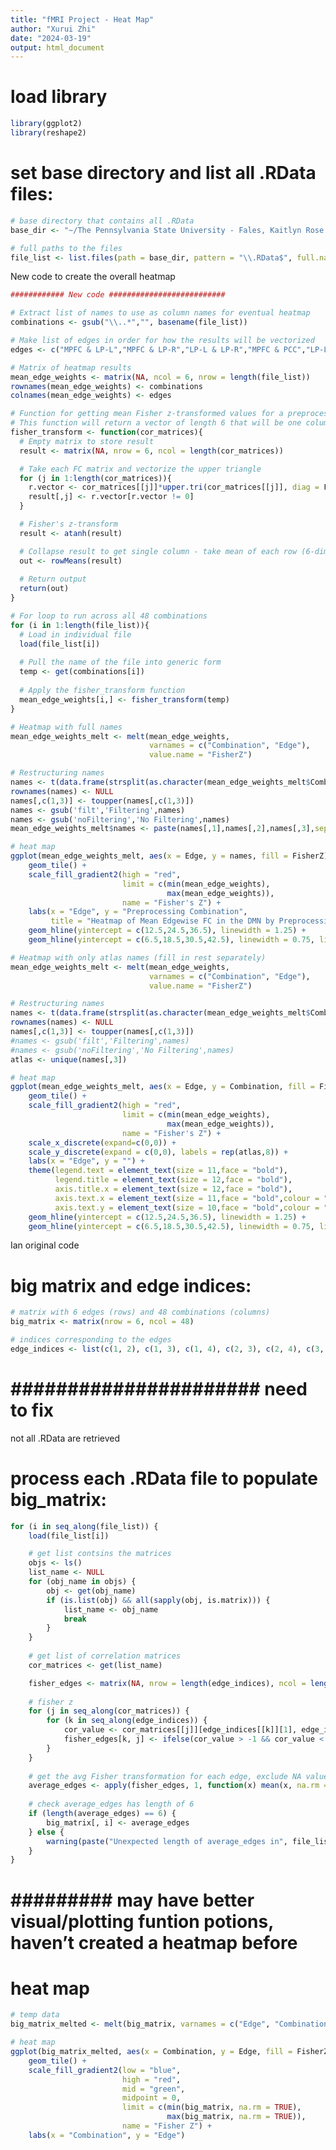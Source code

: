 ---
title: "fMRI Project - Heat Map"
author: "Xurui Zhi"
date: "2024-03-19"
output: html_document
---

# load library
```{r}
library(ggplot2)
library(reshape2)
```


# set base directory and list all .RData files:
```{r}
# base directory that contains all .RData
base_dir <- "~/The Pennsylvania State University - Fales, Kaitlyn Rose - Scanner Heterogeneity Project/Correlation_Matrices"

# full paths to the files
file_list <- list.files(path = base_dir, pattern = "\\.RData$", full.names = TRUE, ignore.case = TRUE)
```


New code to create the overall heatmap
```{r}
############ New code ##########################

# Extract list of names to use as column names for eventual heatmap 
combinations <- gsub("\\..*","", basename(file_list))

# Make list of edges in order for how the results will be vectorized
edges <- c("MPFC & LP-L","MPFC & LP-R","LP-L & LP-R","MPFC & PCC","LP-L & PCC","LP-R & PCC")

# Matrix of heatmap results
mean_edge_weights <- matrix(NA, ncol = 6, nrow = length(file_list))
rownames(mean_edge_weights) <- combinations
colnames(mean_edge_weights) <- edges

# Function for getting mean Fisher z-transformed values for a preprocessing combination
# This function will return a vector of length 6 that will be one column in the heatmap
fisher_transform <- function(cor_matrices){
  # Empty matrix to store result
  result <- matrix(NA, nrow = 6, ncol = length(cor_matrices))

  # Take each FC matrix and vectorize the upper triangle
  for (j in 1:length(cor_matrices)){
    r.vector <- cor_matrices[[j]]*upper.tri(cor_matrices[[j]], diag = F)
    result[,j] <- r.vector[r.vector != 0]
  }

  # Fisher's z-transform
  result <- atanh(result)

  # Collapse result to get single column - take mean of each row (6-dim vector)
  out <- rowMeans(result)
  
  # Return output
  return(out)
}

# For loop to run across all 48 combinations
for (i in 1:length(file_list)){
  # Load in individual file
  load(file_list[i])
  
  # Pull the name of the file into generic form
  temp <- get(combinations[i])
  
  # Apply the fisher_transform function
  mean_edge_weights[i,] <- fisher_transform(temp)
}
```


```{r}
# Heatmap with full names
mean_edge_weights_melt <- melt(mean_edge_weights, 
                               varnames = c("Combination", "Edge"), 
                               value.name = "FisherZ")

# Restructuring names
names <- t(data.frame(strsplit(as.character(mean_edge_weights_melt$Combination), split = "_")))[,c(1:2,5)]
rownames(names) <- NULL
names[,c(1,3)] <- toupper(names[,c(1,3)])
names <- gsub('filt','Filtering',names)
names <- gsub('noFiltering','No Filtering',names)
mean_edge_weights_melt$names <- paste(names[,1],names[,2],names[,3],sep = ", ")

# heat map
ggplot(mean_edge_weights_melt, aes(x = Edge, y = names, fill = FisherZ)) +
    geom_tile() +
    scale_fill_gradient2(high = "red",
                         limit = c(min(mean_edge_weights),
                                   max(mean_edge_weights)),
                         name = "Fisher's Z") +
    labs(x = "Edge", y = "Preprocessing Combination", 
         title = "Heatmap of Mean Edgewise FC in the DMN by Preprocessing Combination") +
    geom_hline(yintercept = c(12.5,24.5,36.5), linewidth = 1.25) +
    geom_hline(yintercept = c(6.5,18.5,30.5,42.5), linewidth = 0.75, linetype = 2) 
```

```{r}
# Heatmap with only atlas names (fill in rest separately)
mean_edge_weights_melt <- melt(mean_edge_weights, 
                               varnames = c("Combination", "Edge"), 
                               value.name = "FisherZ")

# Restructuring names
names <- t(data.frame(strsplit(as.character(mean_edge_weights_melt$Combination), split = "_")))[,c(1:2,5)]
rownames(names) <- NULL
names[,c(1,3)] <- toupper(names[,c(1,3)])
#names <- gsub('filt','Filtering',names)
#names <- gsub('noFiltering','No Filtering',names)
atlas <- unique(names[,3])

# heat map
ggplot(mean_edge_weights_melt, aes(x = Edge, y = Combination, fill = FisherZ)) +
    geom_tile() +
    scale_fill_gradient2(high = "red",
                         limit = c(min(mean_edge_weights),
                                   max(mean_edge_weights)),
                         name = "Fisher's Z") +
    scale_x_discrete(expand=c(0,0)) +
    scale_y_discrete(expand = c(0,0), labels = rep(atlas,8)) +
    labs(x = "Edge", y = "") +
    theme(legend.text = element_text(size = 11,face = "bold"),
          legend.title = element_text(size = 12,face = "bold"),
          axis.title.x = element_text(size = 12,face = "bold"),
          axis.text.x = element_text(size = 11,face = "bold",colour = "black"),
          axis.text.y = element_text(size = 10,face = "bold",colour = "black")) +
    geom_hline(yintercept = c(12.5,24.5,36.5), linewidth = 1.25) +
    geom_hline(yintercept = c(6.5,18.5,30.5,42.5), linewidth = 0.75, linetype = 2) 
```

Ian original code

# big matrix and edge indices:
```{r}
# matrix with 6 edges (rows) and 48 combinations (columns)
big_matrix <- matrix(nrow = 6, ncol = 48)

# indices corresponding to the edges
edge_indices <- list(c(1, 2), c(1, 3), c(1, 4), c(2, 3), c(2, 4), c(3, 4))
```


# ###################### need to fix ######################
not all .RData are retrieved

# process each .RData file to populate big_matrix:
```{r}
for (i in seq_along(file_list)) {
    load(file_list[i])

    # get list contsins the matrices
    objs <- ls()
    list_name <- NULL
    for (obj_name in objs) {
        obj <- get(obj_name)
        if (is.list(obj) && all(sapply(obj, is.matrix))) {
            list_name <- obj_name
            break
        }
    }
    
    # get list of correlation matrices
    cor_matrices <- get(list_name)

    fisher_edges <- matrix(NA, nrow = length(edge_indices), ncol = length(cor_matrices))
    
    # fisher z
    for (j in seq_along(cor_matrices)) {
        for (k in seq_along(edge_indices)) {
            cor_value <- cor_matrices[[j]][edge_indices[[k]][1], edge_indices[[k]][2]]
            fisher_edges[k, j] <- ifelse(cor_value > -1 && cor_value < 1, atanh(cor_value), NA)  # NA if not valid
        }
    }
    
    # get the avg Fisher transformation for each edge, exclude NA values
    average_edges <- apply(fisher_edges, 1, function(x) mean(x, na.rm = TRUE))
    
    # check average_edges has length of 6
    if (length(average_edges) == 6) {
        big_matrix[, i] <- average_edges
    } else {
        warning(paste("Unexpected length of average_edges in", file_list[i]))
    }
}
```


# ######### may have better visual/plotting funtion potions, haven't created a heatmap before
# heat map
```{r}
# temp data
big_matrix_melted <- melt(big_matrix, varnames = c("Edge", "Combination"), value.name = "FisherZ")

# heat map
ggplot(big_matrix_melted, aes(x = Combination, y = Edge, fill = FisherZ)) +
    geom_tile() +
    scale_fill_gradient2(low = "blue",
                         high = "red",
                         mid = "green",
                         midpoint = 0,
                         limit = c(min(big_matrix, na.rm = TRUE),
                                   max(big_matrix, na.rm = TRUE)),
                         name = "Fisher Z") +
    labs(x = "Combination", y = "Edge")
```


